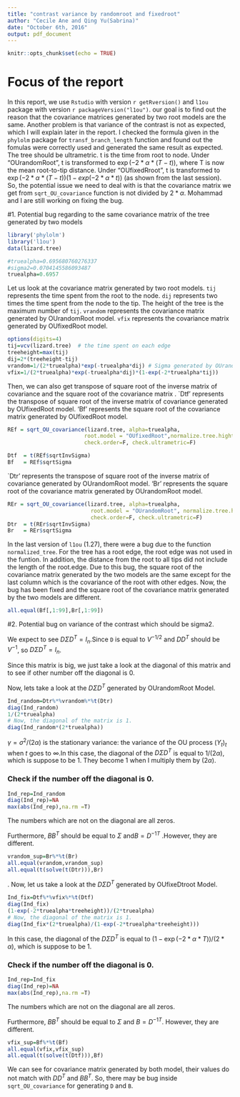 ```yaml
---
title: "contrast variance by randomroot and fixedroot"
author: "Cecile Ane and Qing Yu(Sabrina)"
date: "October 6th, 2016"
output: pdf_document
---
```


```r
knitr::opts_chunk$set(echo = TRUE)
```
# Focus of the report

In this report, we use `Rstudio` with version `r getRversion()` and `l1ou` package with version `r packageVersion("l1ou")`.  our goal is to find out the reason that the covariance matrices generated by two root models are the same. Another problem is that variance of the contrast is not as expected, which I will explain later in the report. I checked the formula given in the `phylolm` package for `transf_branch_length` function and found out the fomulas were correctly used and generated the same result as expected. The tree should be ultrametric. t is the time from root to node. Under "OUrandomRoot", t is transformed to $\exp(-2*\alpha*(T - t))$, where T is now the mean root-to-tip distance. Under "OUfixedRroot", t is transformed to $\exp(-2*\alpha*(T - t))(1 - exp(-2*\alpha*t))$ (as shown from the last session). So, the potential issue we need to deal with is that the covariance matrix we get from `sqrt_OU_covariance` function is not divided by $2*\alpha$. Mohammad and I are still working on fixing the bug. 

#1. Potential bug regarding to the same covariance matrix of the tree generated by two models

```r
library('phylolm')
library('l1ou')
data(lizard.tree)
```

```r
#truealpha=0.695680760276337
#sigma2=0.0704145586093487
truealpha=0.6957
```

Let us look at the covariance matrix generated by two root models.
`tij` represents the time spent from the root to the node.
`dij` represents two times the time spent from the node to the tip.
The height of the tree is the maximum number of `tij`.
`vrandom` represents the covariance matrix generated by OUrandomRoot model.
`vfix` represents the covariance matrix generated by OUfixedRoot model.
```r
options(digits=4)
tij=vcv(lizard.tree)  # the time spent on each edge
treeheight=max(tij)   
dij=2*(treeheight-tij) 
vrandom=1/(2*truealpha)*exp(-truealpha*dij) # Sigma generated by OUrandomRoot model
vfix=1/(2*truealpha)*exp(-truealpha*dij)*(1-exp(-2*truealpha*tij))
```

Then, we can also get transpose of square root of  the inverse matrix of covariance and the square root of the covariance matrix .
`Dtf' represents the transpose of square root of  the inverse matrix of covariance generated by OUfixedRoot model.
'Bf' represents the square root of the covariance matrix generated by OUfixedRoot model.
```r
REf = sqrt_OU_covariance(lizard.tree, alpha=truealpha, 
                        root.model = "OUfixedRoot",normalize.tree.hight=T ,
                        check.order=F, check.ultrametric=F)

Dtf  = t(REf$sqrtInvSigma)
Bf   = REf$sqrtSigma

```

`Dtr' represents the transpose of square root of the inverse matrix of covariance generated by OUrandomRoot model.
'Br' represents the square root of the covariance matrix generated by OUrandomRoot model.
```r
REr = sqrt_OU_covariance(lizard.tree, alpha=truealpha, 
                          root.model = "OUrandomRoot", normalize.tree.hight=T,
                          check.order=F, check.ultrametric=F)
Dtr  = t(REr$sqrtInvSigma)
Br   = REr$sqrtSigma
```

In the last version of `l1ou` (1.27), there were a bug due to the function `normalized_tree`. For the tree has a root edge, the root edge was not used in the funtion. In addition, the distance from the root to all tips did not include the length of the root.edge. Due to this bug, the square root of the covariance matrix generated by the two models are the same except for the last column which is the covariance of the root with other edges. Now, the bug has been fixed and the square root of the covariance matrix generated by the two models are different. 
```r
all.equal(Bf[,1:99],Br[,1:99])
```


#2. Potential bug on variance of the contrast which should be sigma2.

We expect to see $D{\Sigma}{D^T}={I_{n}}$.Since `D` is equal to $V^{-1/2}$ and $D{D^T}$ should be  $V^{-1}$, so  $D{\Sigma}{D^T}={I_{n}}$. 

Since this matrix is big, we just take a look at the diagonal of this matrix and to see if other number off the diagonal is 0. 

Now, lets take a look at the $D{\Sigma}{D^T}$ generated by OUrandomRoot Model.
```r
Ind_random=Dtr%*%vrandom%*%t(Dtr)
diag(Ind_random)
1/(2*truealpha)
# Now, the diagonal of the matrix is 1.
diag(Ind_random*(2*truealpha))
```
$\gamma=\sigma^2/(2\alpha)$ is the stationary variance:
the variance of the OU process $(Y_t)_t$ when $t$ goes to $\infty$.In this case, the diagonal of the $D{\Sigma}{D^T}$ is equal to $1/(2\alpha)$, which is suppose to be 1. They become 1 when I multiply them by $(2\alpha)$. 

### Check if the number off the diagonal is 0.
```r
Ind_rep=Ind_random
diag(Ind_rep)=NA
max(abs(Ind_rep),na.rm =T)
```
The numbers which are not on the diagonal are all zeros. 

Furthermore, $B{B^T}$ should be equal to ${\Sigma}$ and$B={{D^{-1}}^T}$ .However, they are different.
```r
vrandom_sup=Br%*%t(Br)
all.equal(vrandom,vrandom_sup)
all.equal(t(solve(t(Dtr))),Br)
```
.
Now, let us take a look at the $D{\Sigma}{D^T}$ generated by OUfixeDtroot Model.
```r

Ind_fix=Dtf%*%vfix%*%t(Dtf)
diag(Ind_fix)
(1-exp(-2*truealpha*treeheight))/(2*truealpha)
# Now, the diagonal of the matrix is 1.
diag(Ind_fix*(2*truealpha)/(1-exp(-2*truealpha*treeheight)))
```
In this case, the diagonal of the $D{\Sigma}{D^T}$ is equal to $(1-\exp(-2*\alpha*T))/(2*\alpha)$, which is suppose to be 1.


### Check if the number off the diagonal is 0.
```r
Ind_rep=Ind_fix
diag(Ind_rep)=NA
max(abs(Ind_rep),na.rm =T)
```
The numbers which are not on the diagonal are all zeros. 

Furthermore, $B{B^T}$ should be equal to ${\Sigma}$ and $B={{D^{-1}}^T}$. However, they are different.
```r
vfix_sup=Bf%*%t(Bf)
all.equal(vfix,vfix_sup)
all.equal(t(solve(t(Dtf))),Bf)
```


We can see for covariance matrix generated by both model, their values do not match with $D{D^T}$ and $B{B^T}$. So, there may be bug inside `sqrt_OU_covariance` for generating `D` and `B`. 


